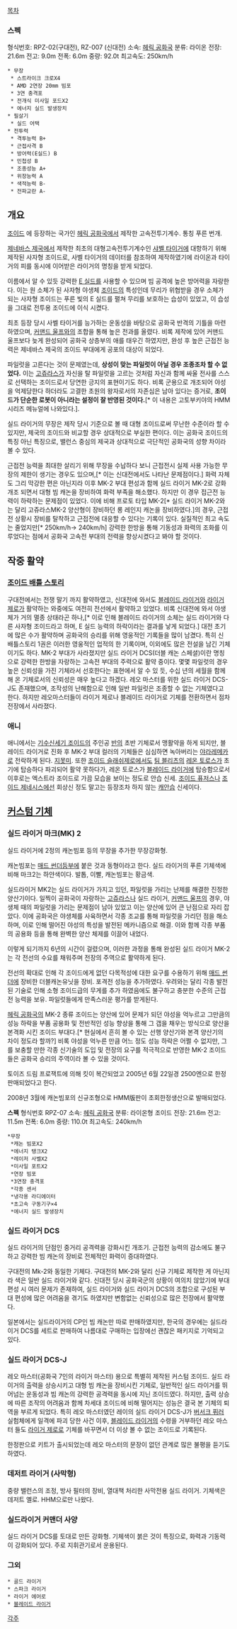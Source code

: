 [[목차]]
=== 스펙 ===
형식번호: RPZ-02(구대전), RZ-007 (신대전) 
소속: [[헤릭 공화국]]
분류: 라이온 
전장: 21.6m 
전고: 9.0m 
전폭: 6.0m 
중량: 92.0t 
최고속도: 250km/h 
 * 무장
  * 스트라이크 크로X4
  * AMD 2연장 20mm 빔포
  * 3연 충격포
  * 전개식 미사일 포드X2
  * 에너지 실드 발생장치
 * 필살기
  * 실드 어택
 * 전투력
  * 격투능력 B+
  * 근접사격 B
  * 방어력(E실드) B
  * 민첩성 B
  * 조종성능 A+
  * 위장능력 A
  * 색적능력 B-
  * 전파교란 A-

== 개요 ==
[[조이드]] 에 등장하는 국가인 [[헤릭 공화국]]에서 제작한 고속전투기계수. 통칭 푸른 번개.

[[제네바스 제국]]에서 제작한 최초의 대형고속전투기계수인 [[샤벨 타이거]]에 대항하기 위해 제작된 사자형 조이드로, 사벨 타이거의 데이터를 참조하여 제작하였기에 라이온과 타이거의 피를 동시에 이어받은 라이거의 명칭을 받게 되었다. 

이름에서 알 수 있듯 강력한 [[E 실드]]를 사용할 수 있으며 빔 공격에 높은 방어력을 자랑한다. 이는 원 소체가 된 사자형 야생체 [[조이드]]의 특성인데 무리가 위협받을 경우 소체가 되는 사자형 조이드는 푸른 빛의 E 실드를 펼쳐 무리를 보호하는 습성이 있었고, 이 습성을 그대로 전투용 조이드에 이식 시켰다. 

최초 등장 당시 사벨 타이거를 능가하는 운동성을 바탕으로 공화국 반격의 기틀을 마련하였으며, [[커맨드 울프]]와의 조합을 통해 높은 전과를 올렸다. 비록 제작에 있어 커맨드 울프보다 늦게 완성되어 공화국 상층부의 애를 태우긴 하였지만, 완성 후 높은 근접전 능력은 제네바스 제국의 조이드 부대에게 공포의 대상이 되었다.

파일럿을 고른다는 것이 문제였는데, '''상성이 맞는 파일럿이 아닐 경우 조종조차 할 수 없었다.''' 이는 [[고쥬라스]]가 자신을 탈 파일럿을 고르는 것처럼 자신과 함께 싸울 전사를 스스로 선택하는 조이드로서 당연한 긍지의 표현이기도 하다. 비록 군용으로 개조되어 야성을 억제당한다 하더라도 고결한 초원의 왕자로서의 자존심은 남아 있다는 증거로, '''조이드가 단순한 로봇이 아니라는 설정이 잘 반영된 것이다.'''[* 이 내용은 고토부키야의 HMM시리즈 메뉴얼에 나와있다.].

실드 라이거의 무장은 제작 당시 기준으로 볼 때 대형 조이드로써 무난한 수준이라 할 수 있지만, 제국의 조이드와 비교할 경우 상대적으로 부실한 편이다. 이는 공화국 조이드의 특징 아닌 특징으로, 밸런스 중심의 제국과 상대적으로 극단적인 공화국의 성향 차이라 볼 수 있다. 

근접전 능력을 최대한 살리기 위해 무장을 수납하다 보니 근접전시 실제 사용 가능한 무장의 제한이 생기는 경우도 있으며,[* 이는 신대전에서도 나타난 문제점이다.] 화력 자체도 그리 막강한 편은 아닌지라 이후 MK-2 부대 편성과 함께 실드 라이거 MK-2로 강화 개조 되면서 대형 빔 캐논을 장비하여 화력 부족을 해소했다. 하지만 이 경우 접근전 능력이 하락하는 문제점이 있었다.
이에 비해 프로토 타입 MK-2[* 실드 라이거 MK-2와는 달리 고쥬라스MK-2 양산형이 장비하던 롱 레인지 캐논을 장비하였다.]의 경우, 근접전 상황시 장비를 탈착하고 근접전에 대응할 수 있다는 기록이 있다. 실질적인 최고 속도는 줄었지만[* 250km/h-> 240km/h] 강력한 한방을 통해 기동성과 화력의 조화를 이루었다는 점에서 공화국 고속전 부대의 전력을 향상시켰다고 봐야 할 것이다. 

== 작중 활약 ==
=== [[조이드 배틀 스토리]] ===
구대전에서는 전쟁 말기 까지 활약하였고, 신대전에 와서도 [[블레이드 라이거]]와 [[라이거 제로]]가 활약하는 와중에도 여전히 전선에서 활약하고 있었다. 비록 신대전에 와서 야생체가 거의 멸종 상태라곤 하나,[* 이로 인해 블레이드 라이거의 소체는 실드 라이거와 다른 사자형 조이드라고 하며, E 실드 능력의 하락이라는 결과를 낳게 되었다.] 대전 초기에 많은 수가 활약하며 공화국의 승리를 위해 영웅적인 기록들을 많이 남겼다. 특히 신 배틀스토리 1권은 이러한 영웅적인 업적의 한 기록이며, 이외에도 많은 전설을 남긴 기체이기도 하다. MK-2 부대가 사라졌지만 실드 라이거 DCS(더블 캐논 스페셜)이란 명칭으로 강력한 한방을 자랑하는 고속전 부대의 주력으로 활약 중이다. 몇몇 파일럿의 경우 높은 신뢰성을 가진 기체라서 선호한다는 표현에서 알 수 있 듯, 수십 년의 세월을 함께해 온 기체로서의 신뢰성은 매우 높다고 하겠다. 레오 마스터를 위한 실드 라이거 DCS-J도 존재했으며, 조작성의 난해함으로 인해 일반 파일럿은 조종할 수 없는 기체였다고 한다. 하지만 레오마스터들이 라이거 제로나 블레이드 라이거로 기체를 전환하면서 점차 전장에서 사라졌다.

=== 애니 ===
애니에서는 [[기수신세기 조이드]]의 주인공 [[반]]의 초반 기체로서 맹활약을 하게 되지만, 블레이드 라이거로 진화 후 MK-2 부대 컬러의 기체들은 심심하면 녹아버리는 [[야라레메카]]로 전락하게 된다. [[지못미]]. 또한 [[조이드 슬래쉬제로]]에서도 [[팀 블리츠]]의 [[레온 토로스]]가 초기에 탑승하다 파괴되어 활약 못하다가, 레온 토로스가 [[블레이드 라이거]]에 탑승함으로서 이후로는 엑스트라 조이드로 가끔 모습을 보이는 정도로 안습 신세. [[조이드 퓨저스]]나 [[조이드 제네시스]]에선 회상신 정도 말고는 등장조차 하지 않는 [[캐안습]] 신세이다.

== [[커스텀 기체]] ==
=== 실드 라이거 마크(MK) 2 ===
실드 라이거에 2정의 캐논빔포 등의 무장을 추가한 무장강화형. 

캐논빔포는 [[매드 썬더]]등부에 붙은 것과 동형이라고 한다. 실드 라이거의 푸른 기체색에 비해 마크2는 하얀색이다. 발톱, 이빨, 캐논빔포는 황금색.

실드라이거 MK2는 실드 라이거가 가지고 있던, 파일럿을 가리는 난제를 해결한 진정한 양산기이다. 일찍이 공화국이 자랑하는 [[고쥬라스]]나 실드 라이거, [[커맨드 울프]]의 경우, 야생체 때의 파일럿을 가리는 문제점이 남아 있었고 이는 양산에 있어 큰 난점으로 자리 잡았다. 이에 공화국은 야생체를 사육하면서 각종 조교를 통해 파일럿을 가리던 점을 해소하며, 이로 인해 떨어진 야성의 특성을 발전된 메카니즘으로 해결. 이와 함께 각종 부품의 공용화 등을 통해 완벽한 양산 체제를 이끌어 내었다. 

이렇게 되기까지 6년의 시간이 걸렸으며, 이러한 과정을 통해 완성된 실드 라이거 MK-2는 각 전선의 수요를 채워주며 전장의 주역으로 활약하게 된다. 

전선의 확대로 인해 각 조이드에게 없던 다목적성에 대한 요구를 수용하기 위해 [[매드 썬더]]에 장비한 더블캐논유닛을 장비. 포격전 성능을 추가하였다. 우려와는 달리 각종 발전된 기술로 인해 소형 조이드급의 무게를 추가 하였음에도 불구하고 충분한 수준의 근접전 능력을 보유. 파일럿들에게 만족스러운 평가를 받게된다. 

[[헤릭 공화국]]의 MK-2 종류 조이드는 양산에 있어 문제가 되던 야성을 억누르고 그만큼의 성능 하락을 부품 공용화 및 전반적인 성능 향상을 통해 그 갭을 채우는 방식으로 양산을 본격화 시킨 조이드 부대다.[* 현실에서 흔히 볼 수 있는 선행 양산기와 본격 양산기의 차이 정도라 할까?] 비록 야성을 억누른 만큼 어느 정도 성능 하락은 어쩔 수 없지만, 그를 보충할 만한 각종 신기술의 도입 및 전장의 요구를 적극적으로 반영한 MK-2 조이드들은 공화국 승리의 주역이라 볼 수 있을 것이다. 

토이즈 드림 프로잭트에 의해 킷이 복간되었고 2005년 6월 22일경 2500엔으로 한정 판매되었다고 한다.

2008년 3월에 캐논빔포의 신규조형으로 HMM版판이 초회한정생산으로 발매되었다.

'''스펙'''
형식번호 RPZ-07 
소속: [[헤릭 공화국]]
분류: 라이온형 조이드 
전장: 21.6m 
전고: 11.5m 
전폭: 6.0m 
중량: 110.0t 
최고속도: 240km/h 
 *무장
  *캐논 빔포X2
  *에너지 탱크X2
  *레이저 사벨X2
  *미사일 포트X2
  *연장 빔포
  *3연장 충격포
  *각종 센서
  *냉각용 라디에이터
  *초고속 구동기구×4
  *에너지 실드 발생장치

=== 실드 라이거 DCS ===
실드 라이거의 단점인 중거리 공격력을 강화시킨 개조기. 근접전 능력의 감소에도 불구하고 강력한 빔 캐논의 장비로 전체적인 화력이 증대하였다. 

구대전의 Mk-2와 동일한 기체다. 구대전의 MK-2와 달리 신규 기체로 제작한 게 아닌지라 색은 일반 실드 라이거와 같다. 신대전 당시 공화국군의 상황이 여의치 않았기에 부대 편성 시 여러 문제가 존재하여, 실드 라이거와 실드 라이거 DCS의 조합으로 구성된 부대 편성에 많은 어려움을 겪기도 하였지만 변함없는 신뢰성으로 많은 전장에서 활약했다. 

일본에서는 실드라이거의 CP인 빔 캐논만 따로 판매하였지만, 한국의 경우에는 실드라이거 DCS를 세트로 판매하여 나름대로 구매하는 입장에선 괜찮은 패키지로 기억되고 있다.

=== 실드 라이거 DCS-J ===
레오 마스터(공화국 7인의 라이거 마스터) 용으로 특별히 제작된 커스텀 조이드. 실드 라이거의 출력을 상승시키고 대형 빔 캐논을 장비시킨 기체로, 일반적인 실드 라이거를 뛰어넘는 운동성과 빔 캐논의 강력한 공격력을 동시에 지닌 조이드였다. 하지만, 출력 상승에 따른 조작의 어려움과 함께 차세대 조이드에 비해 떨어지는 성능은 결국 본 기체의 퇴역을 부르게 되었다. 특히 레오 마스터였던 레이의 실드 라이거 DCS-J가 [[버서크 퓌러]] 실험체에게 일격에 파괴 당한 사건 이후, [[블레이드 라이거]]의 수령을 거부하던 레오 마스터 들도 [[라이거 제로]]로 기체를 바꾸면서 더 이상 볼 수 없는 조이드로 기록된다. 

한정판으로 키트가 출시되었는데 레오 마스터의 문장이 없던 관계로 많은 불평을 듣기도 하였다.

=== 데저트 라이거 (사막형) ===
중량 밸런스의 조정, 방사 필터의 장비, 열대책 처리한 사막전용 실드 라이거. 기체색은 데저트 옐로. HHM으로만 나왔다.

=== 실드라이거 커맨더 사양 ===
실드 라이거 DCS를 토대로 만든 강화형. 기체색이 붉은 것이 특징으로, 화력과 기동력이 강화되어 있다. 주로 지휘관기로서 운용된다. 

=== 그외 ===
 * 골드 라이거
 * 스파크 라이거
 * 라이거 에어로
 * [[블레이드 라이거]]

[[각주]]
